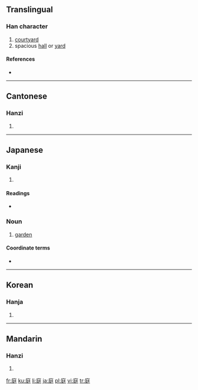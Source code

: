 ==Translingual==

===Han character===
{{Han char|rn=53|rad=广|as=07|sn=10|four=0024<sub>1</sub>|canj=戈弓大土 (INKG)|ids=⿸[[广]][[廷]]}}

# [[courtyard]]
# spacious [[hall]] or [[yard]]

====References====
* {{Han ref|kx=0346.210|dkj=09337|dj=0656.150|hdz=20882.110|uh=5EAD|ud=24237|bh=AE78|bd=44664}}

----

==Cantonese==

===Hanzi===
{{yue-hanzi|jyut=|y=ting4}}

# {{defn|Cantonese}}

----

==Japanese==

===Kanji===
{{ja-kanji|grade=3|rs=广07}}

# {{defn|Japanese}}

====Readings====
* {{ja-readings|on=[[てい]] (tei)|kun=[[にわ]] (niwa)}}

===Noun===
{{ja-noun|k|hira=にわ|rom=niwa}}

# [[garden]]

====Coordinate terms====
* {{term|公園||park|tr=こうえん, kōen|lang=ja|sc=Jpan}}

----

==Korean==

===Hanja===
{{ko-hanja|hangeul=정|rv=jeong|mr=chŏng}}

# {{defn|Korean}}

----

==Mandarin==

===Hanzi===
{{cmn-hanzi|pin=[[tíng]] ([[ting2]]), [[tìng]] ([[ting4]])|wg=t'ing<sup>2</sup>, t'ing<sup>4</sup>}}

# {{defn|Mandarin}}

[[fr:庭]]
[[ku:庭]]
[[li:庭]]
[[ja:庭]]
[[pl:庭]]
[[vi:庭]]
[[tr:庭]]